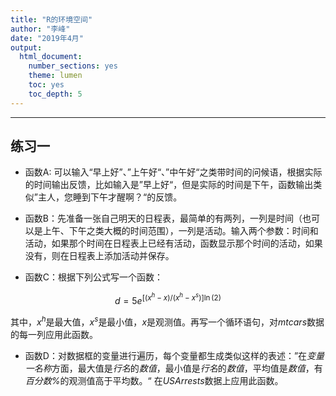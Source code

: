 ```yaml
---
title: "R的环境空间"
author: "李峰"
date: "2019年4月"
output:
  html_document: 
    number_sections: yes
    theme: lumen
    toc: yes
    toc_depth: 5
---
```



---


## 练习一

+ 函数A: 可以输入“早上好”、”上午好“、”中午好“之类带时间的问候语，根据实际的时间输出反馈，比如输入是”早上好“，但是实际的时间是下午，函数输出类似”主人，您睡到下午才醒啊？“的反馈。



+ 函数B：先准备一张自己明天的日程表，最简单的有两列，一列是时间（也可以是上午、下午之类大概的时间范围），一列是活动。输入两个参数：时间和活动，如果那个时间在日程表上已经有活动，函数显示那个时间的活动，如果没有，则在日程表上添加活动并保存。


+ 函数C：根据下列公式写一个函数：

$$d = 5e^{[(x^h-x)/(x^h-x^s)]\ln(2)}$$

其中，$x^h$是最大值，$x^s$是最小值，$x$是观测值。再写一个循环语句，对*mtcars*数据的每一列应用此函数。

+ 函数D：对数据框的变量进行遍历，每个变量都生成类似这样的表述：”在*变量一名称*方面，最大值是*行名*的*数值*，最小值是*行名*的*数值*，平均值是*数值*，有*百分数%*的观测值高于平均数。“
在*USArrests*数据上应用此函数。




